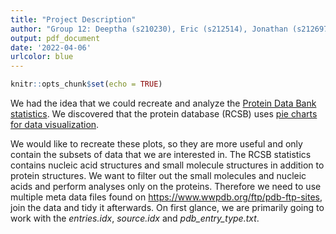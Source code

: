 ```yaml
---
title: "Project Description"
author: "Group 12: Deeptha (s210230), Eric (s212514), Jonathan (s212697), Laura (s212775)"
output: pdf_document
date: '2022-04-06'
urlcolor: blue
---
```


```r
knitr::opts_chunk$set(echo = TRUE)
```

We had the idea that we could recreate and analyze the [Protein Data Bank statistics](https://www.rcsb.org/pages/search_features#search_drilldown). We discovered that the protein database (RCSB) uses [pie charts for data visualization](https://www.rcsb.org/stats/explore/scientific_name_of_source_organism). 

We would like to recreate these plots, so they are more useful and only contain the subsets of data that we are interested in. The RCSB statistics contains nucleic acid structures and small molecule structures in addition to protein structures. We want to filter out the small molecules and nucleic acids and perform analyses only on the proteins. Therefore we need to use multiple meta data files found on [https://www.wwpdb.org/ftp/pdb-ftp-sites](https://www.wwpdb.org/ftp/pdb-ftp-sites), join the data and tidy it afterwards. On first glance, we are primarily going to work with the _entries.idx_, _source.idx_ and _pdb_entry_type.txt_.
